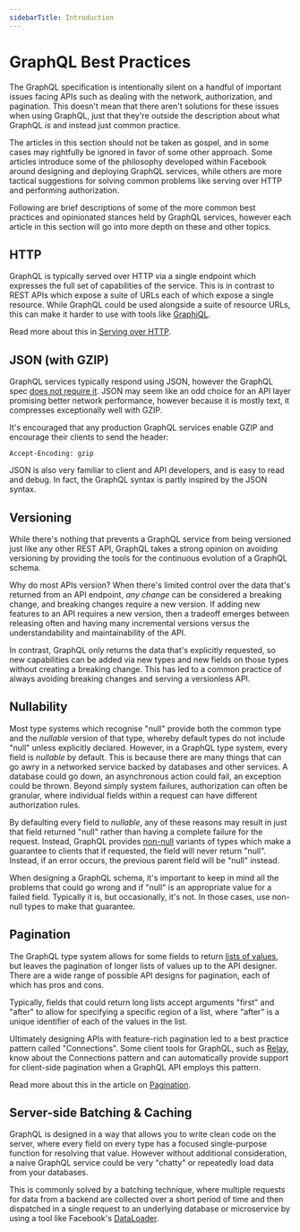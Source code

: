 ```yaml
---
sidebarTitle: Introduction
---
```


# GraphQL Best Practices

The GraphQL specification is intentionally silent on a handful of important issues facing APIs such as dealing with the network, authorization, and pagination. This doesn't mean that there aren't solutions for these issues when using GraphQL, just that they're outside the description about what GraphQL _is_ and instead just common practice.

The articles in this section should not be taken as gospel, and in some cases may rightfully be ignored in favor of some other approach. Some articles introduce some of the philosophy developed within Facebook around designing and deploying GraphQL services, while others are more tactical suggestions for solving common problems like serving over HTTP and performing authorization.

Following are brief descriptions of some of the more common best practices and opinionated stances held by GraphQL services, however each article in this section will go into more depth on these and other topics.

## HTTP

GraphQL is typically served over HTTP via a single endpoint which expresses the full set of capabilities of the service. This is in contrast to REST APIs which expose a suite of URLs each of which expose a single resource. While GraphQL could be used alongside a suite of resource URLs, this can make it harder to use with tools like [GraphiQL](https://github.com/graphql/graphiql).

Read more about this in [Serving over HTTP](/learn/serving-over-http/).

## JSON (with GZIP)

GraphQL services typically respond using JSON, however the GraphQL spec [does not require it](http://spec.graphql.org/draft/#sec-Serialization-Format). JSON may seem like an odd choice for an API layer promising better network performance, however because it is mostly text, it compresses exceptionally well with GZIP.

It's encouraged that any production GraphQL services enable GZIP and encourage their clients to send the header:

```
Accept-Encoding: gzip
```

JSON is also very familiar to client and API developers, and is easy to read and debug. In fact, the GraphQL syntax is partly inspired by the JSON syntax.

## Versioning

While there's nothing that prevents a GraphQL service from being versioned just like any other REST API, GraphQL takes a strong opinion on avoiding versioning by providing the tools for the continuous evolution of a GraphQL schema.

Why do most APIs version? When there's limited control over the data that's returned from an API endpoint, _any change_ can be considered a breaking change, and breaking changes require a new version. If adding new features to an API requires a new version, then a tradeoff emerges between releasing often and having many incremental versions versus the understandability and maintainability of the API.

In contrast, GraphQL only returns the data that's explicitly requested, so new capabilities can be added via new types and new fields on those types without creating a breaking change. This has led to a common practice of always avoiding breaking changes and serving a versionless API.

## Nullability

Most type systems which recognise "null" provide both the common type and the _nullable_ version of that type, whereby default types do not include "null" unless explicitly declared. However, in a GraphQL type system, every field is _nullable_ by default. This is because there are many things that can go awry in a networked service backed by databases and other services. A database could go down, an asynchronous action could fail, an exception could be thrown. Beyond simply system failures, authorization can often be granular, where individual fields within a request can have different authorization rules.

By defaulting every field to _nullable_, any of these reasons may result in just that field returned "null" rather than having a complete failure for the request. Instead, GraphQL provides [non-null](/learn/schema/#lists-and-non-null) variants of types which make a guarantee to clients that if requested, the field will never return "null". Instead, if an error occurs, the previous parent field will be "null" instead.

When designing a GraphQL schema, it's important to keep in mind all the problems that could go wrong and if "null" is an appropriate value for a failed field. Typically it is, but occasionally, it's not. In those cases, use non-null types to make that guarantee.

## Pagination

The GraphQL type system allows for some fields to return [lists of values](/learn/schema/#lists-and-non-null), but leaves the pagination of longer lists of values up to the API designer. There are a wide range of possible API designs for pagination, each of which has pros and cons.

Typically, fields that could return long lists accept arguments "first" and "after" to allow for specifying a specific region of a list, where "after" is a unique identifier of each of the values in the list.

Ultimately designing APIs with feature-rich pagination led to a best practice pattern called "Connections". Some client tools for GraphQL, such as [Relay](https://facebook.github.io/relay/), know about the Connections pattern and can automatically provide support for client-side pagination when a GraphQL API employs this pattern.

Read more about this in the article on [Pagination](/learn/pagination/).

## Server-side Batching & Caching

GraphQL is designed in a way that allows you to write clean code on the server, where every field on every type has a focused single-purpose function for resolving that value. However without additional consideration, a naive GraphQL service could be very "chatty" or repeatedly load data from your databases.

This is commonly solved by a batching technique, where multiple requests for data from a backend are collected over a short period of time and then dispatched in a single request to an underlying database or microservice by using a tool like Facebook's [DataLoader](https://github.com/facebook/dataloader).

